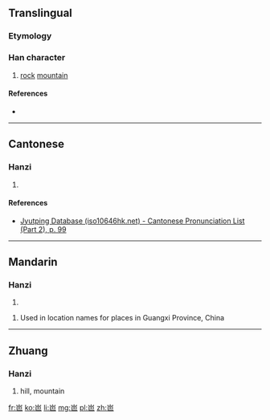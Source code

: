 ==Translingual==

===Etymology===
{{Han compound|山|巴|c1=s|c2=p|ls=psc}}

===Han character===
{{Han char|rn=46|rad=山|as=04|sn=7|four=|canj=山日山 (UAU)|ids=⿱[[山]][[巴]]}}

# [[rock]] [[mountain]]

====References====
* {{Han ref|kx=0308.331|hdz=10765.120|uh=5C9C|ud=23708}}

----

==Cantonese==

===Hanzi===
{{yue-hanzi|jyut=[[baa1]]|y=ba1}}

# {{defn|lang=yue|sort=山04}}

====References====
* [http://www.iso10646hk.net/jp/document/download.jsp Jyutping Database (iso10646hk.net) - Cantonese Pronunciation List (Part 2), p. 99]

----

==Mandarin==

===Hanzi===
{{cmn-hanzi|pin=[[bā]] ([[ba1]])|wg=pa<sup>1</sup>}}

# {{defn|lang=cmn|sort=山04}}

# Used in location names for places in Guangxi Province, China

----

==Zhuang==

===Hanzi===
{{head|za|Han characters|tr=[[bya]]}}

# hill, mountain

[[fr:岜]]
[[ko:岜]]
[[li:岜]]
[[mg:岜]]
[[pl:岜]]
[[zh:岜]]